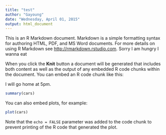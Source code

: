 ```yaml
---
title: "test"
author: "Gayoung"
date: "Wednesday, April 01, 2015"
output: html_document
---
```


This is an R Markdown document. Markdown is a simple formatting syntax for authoring HTML, PDF, and MS Word documents. For more details on using R Markdown see <http://rmarkdown.rstudio.com>.
Sorry I am hungry I wanna eat

When you click the **Knit** button a document will be generated that includes both content as well as the output of any embedded R code chunks within the document. You can embed an R code chunk like this:

I will go home at 5pm.
```r
summary(cars)
```

You can also embed plots, for example:

```r
plot(cars)
```

Note that the `echo = FALSE` parameter was added to the code chunk to prevent printing of the R code that generated the plot.
